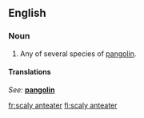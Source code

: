 ==English==

===Noun===
{{en-noun|sg=[[scaly]] [[anteater]]}}

# Any of several species of [[pangolin]].

====Translations====
{{top}}
''See: '' '''[[pangolin]]'''
{{bottom}}

[[fr:scaly anteater]]
[[fi:scaly anteater]]
